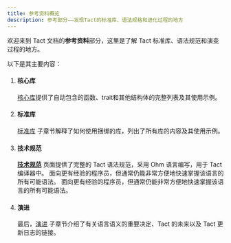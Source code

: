 ```yaml
---
title: 参考资料概览
description: 参考部分——发现Tact的标准库、语法规格和进化过程的地方
---
```



欢迎来到 Tact 文档的**参考资料**部分，这里是了解 Tact 标准库、语法规范和演变过程的地方。

以下是其主要内容：

<Steps>

1. #### 核心库

   [核心库](/zh-cn/ref/core-base)提供了自动包含的函数、trait和其他结构体的完整列表及其使用示例。

   <CardGrid>
     <LinkCard
       title="转到核心库"
       href="/zh-cn/ref/core-base"
     />
   </CardGrid>

2. #### 标准库

   [标准库](/zh-cn/ref/standard-libraries) 子章节解释了如何使用捆绑的库，列出了所有库的内容及其使用示例。

   <CardGrid>
     <LinkCard
       title="转到标准库"
       href="/zh-cn/ref/standard-libraries"
     />
   </CardGrid>

3. #### 技术规范

   **[技术规范](/zh-cn/ref/spec)** 页面提供了完整的 Tact 语法规范，采用 Ohm 语言编写，用于 Tact 编译器中。 面向更有经验的程序员，但通常仍能非常方便地快速掌握该语言的所有可能语法。 面向更有经验的程序员，但通常仍能非常方便地快速掌握该语言的所有可能语法。

   <CardGrid>
     <LinkCard
       title="转到技术规范"
       href="/zh-cn/ref/spec"
     />
   </CardGrid>

4. #### 演进

   最后，[演进](/zh-cn/ref/evolution/overview) 子章节介绍了有关语言语义的重要决定、Tact 的未来以及 Tact 更新日志的链接。

   <CardGrid>
     <LinkCard
       title="前往演进"
       href="/zh-cn/ref/evolution/overview"
     />
   </CardGrid>

</Steps>
